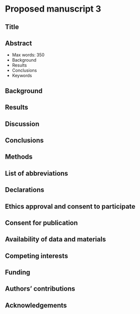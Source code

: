 # Proposed manuscript 3

## Title {-}


## Abstract {-}
* Max words: 350
* Background
* Results 
* Conclusions
* Keywords

\newpage

## Background
## Results
## Discussion
## Conclusions
## Methods 
## List of abbreviations
## Declarations
## Ethics approval and consent to participate
## Consent for publication
## Availability of data and materials
## Competing interests
## Funding
## Authors' contributions
## Acknowledgements